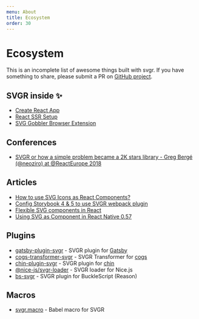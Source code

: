 ```yaml
---
menu: About
title: Ecosystem
order: 30
---
```


# Ecosystem

This is an incomplete list of awesome things built with svgr. If you have something to share, please submit a PR on [GitHub project](https://github.com/gregberge/svgr).

## SVGR inside ✨

- [Create React App](https://facebook.github.io/create-react-app/)
- [React SSR Setup](https://github.com/manuelbieh/react-ssr-setup)
- [SVG Gobbler Browser Extension](https://github.com/rossmoody/svg-gobbler)

## Conferences

- [SVGR or how a simple problem became a 2K stars library - Greg Bergé (@neoziro) at @ReactEurope 2018](https://www.youtube.com/watch?v=geKCzi7ZPkA)

## Articles

- [How to use SVG Icons as React Components?](https://www.robinwieruch.de/react-svg-icon-components/)
- [Config Storybook 4 & 5 to use SVGR webpack plugin](https://medium.com/@derek_19900/config-storybook-4-to-use-svgr-webpack-plugin-22cb1152f004)
- [Flexible SVG components in React](https://medium.com/@timothyde/flexible-svg-components-in-react-788b108c61c3)
- [Using SVG as Component in React Native 0.57](https://medium.com/@prathik_63905/using-svg-as-component-in-react-native-0-57-76f6238ec80a)

## Plugins

- [gatsby-plugin-svgr](https://www.npmjs.com/package/gatsby-plugin-svgr) - SVGR plugin for [Gatsby](https://gatsbyjs.org)
- [cogs-transformer-svgr](https://www.npmjs.com/package/cogs-transformer-svgr) - SVGR Transformer for [cogs](https://github.com/caseywebdev/cogs)
- [chin-plugin-svgr](https://www.npmjs.com/package/chin-plugin-svgr) - SVGR plugin for [chin](https://github.com/chinjs/chin)
- [@nice-js/svgr-loader](https://www.npmjs.com/package/@nice-js/svgr-loader) - SVGR loader for Nice.js
- [bs-svgr](https://www.npmjs.com/package/bs-svgr) - SVGR plugin for BuckleScript (Reason)

## Macros

- [svgr.macro](https://www.npmjs.com/package/svgr.macro) - Babel macro for SVGR
